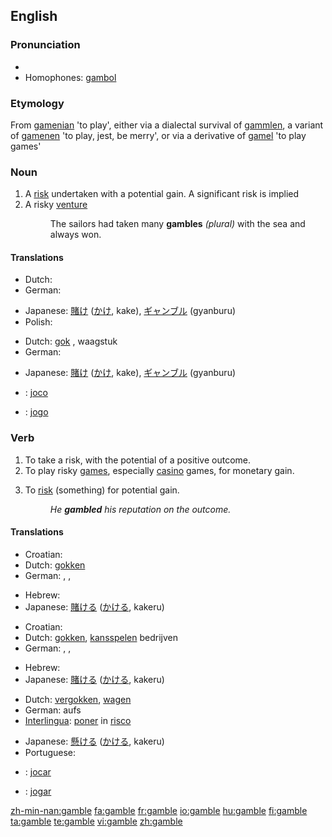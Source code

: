 {{wikipedia|Gamble (disambiguation)}}
==English==

===Pronunciation===
* {{rhymes|æmbəl}}
* Homophones: [[gambol]]

===Etymology===
From {{etyl|ang}} [[gamenian]] 'to play', either via a dialectal survival of {{etyl|enm}} [[gammlen]], a variant of [[gamenen]] 'to play, jest, be merry', or via a derivative of [[gamel]] 'to play games'

===Noun===
{{wikipedia}}
{{en-noun}}

# A [[risk]] undertaken with a potential gain. A significant risk is implied
# A risky [[venture]]
#: The sailors had taken many '''gambles''' ''(plural)'' with the sea and always won.

====Translations====
{{trans-top|a risk undertaken with a potential gain}}
* Dutch: {{t+|nl|gok|m}}
* German: {{t+|de|Glücksspiel|n}}
{{trans-mid}}
* Japanese: [[賭け]] ([[かけ]], kake), [[ギャンブル]] (gyanburu)
* Polish: {{t+|pl|hazard|m}}
{{trans-bottom}}

{{trans-top|a risky venture}}
* Dutch: [[gok]] {{m}}, waagstuk {{n}}
* German: {{t+|de|Glücksspiel|n}}
{{trans-mid}}
* Japanese: [[賭け]] ([[かけ]], kake), [[ギャンブル]] (gyanburu)
{{trans-bottom}}

{{checktrans-top}}
* {{ttbc|Interlingua}}: [[joco]]
{{checktrans-mid}}
* {{ttbc|Portuguese}}: [[jogo]] {{m}}
{{checktrans-bottom}}

===Verb===
{{en-verb|gambl|ing}}

# To take a risk, with the potential of a positive outcome.
# To play risky [[game]]s, especially [[casino]] games, for monetary gain.
# {{transitive}} To [[risk]] (something) for potential gain.
#: ''He '''gambled''' his reputation on the outcome.''

====Translations====
{{trans-top|to take a risk, with the potential of a positive outcome}}
* Croatian: {{t-|hr|kockati|alt=kȍckati se}}
* Dutch: [[gokken]]
* German: {{t-|de|riskant}} {{t+|de|spielen}}, {{t-|de|spekulieren}}, {{slang}} {{t+|de|zocken}}
{{trans-mid}}
* Hebrew: {{t+|he|להמר|sc=Hebr}}
* Japanese: [[賭ける]] ([[かける]], kakeru)
{{trans-bottom}}

{{trans-top|to play casino games}}
* Croatian: {{t-|hr|kockati|alt=kȍckati se}}
* Dutch: [[gokken]], [[kansspel]]en bedrijven
* German: {{t-|de|wetten}}, {{t+|de|spielen}}, {{slang}} {{t+|de|zocken}}
{{trans-mid}}
* Hebrew: {{t+|he|להמר|sc=Hebr}}
* Japanese: [[賭ける]] ([[かける]], kakeru)
{{trans-bottom}}

{{trans-top|''(transitive)'' to risk something for potential gain}}
* Dutch: [[vergokken]], [[wagen]]
* German: aufs {{t+|de|Spiel|n}} {{t+|de|setzen}}
* [[Interlingua]]: [[poner]] in [[risco]]
{{trans-mid}}
* Japanese: [[懸ける]] ([[かける]], kakeru)
* Portuguese: {{t+|pt|arriscar}}
{{trans-bottom}}

<!--intransitive? both? In English, the 1st and 3rd are not distinct senses. -->
{{checktrans-top}}
* {{ttbc|Interlingua}}: [[jocar]]
{{checktrans-mid}}
* {{ttbc|Portuguese}}: [[jogar]]
{{checktrans-bottom}}

[[zh-min-nan:gamble]]
[[fa:gamble]]
[[fr:gamble]]
[[io:gamble]]
[[hu:gamble]]
[[fi:gamble]]
[[ta:gamble]]
[[te:gamble]]
[[vi:gamble]]
[[zh:gamble]]